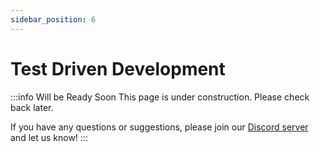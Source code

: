 ```yaml
---
sidebar_position: 6
---
```


# Test Driven Development

:::info Will be Ready Soon
This page is under construction. Please check back later.

If you have any questions or suggestions, please join our [Discord server](https://discord.gg/juUrdxEZv9) and let us know!
:::
